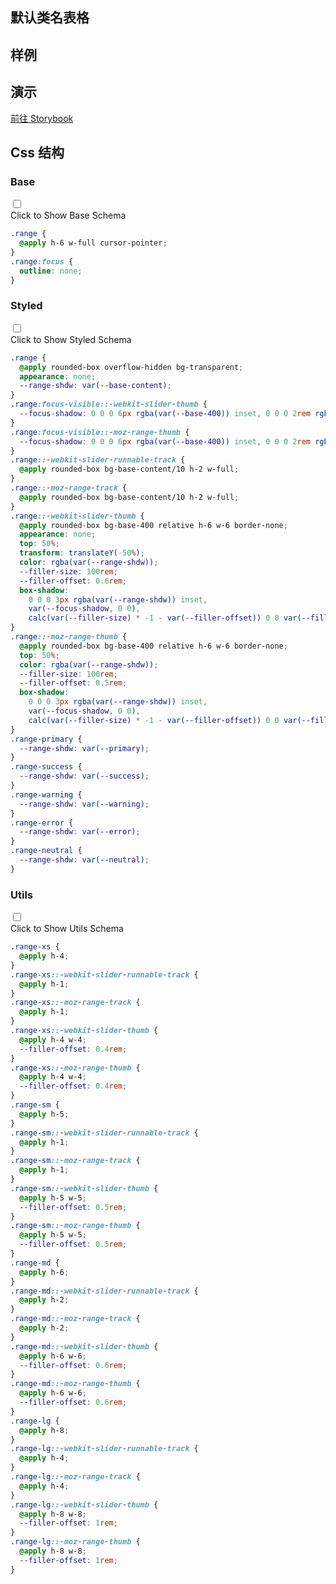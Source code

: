 

## 默认类名表格
  
<CssTable name="range" />
  
## 样例
  
<Demo></Demo>

## 演示
  
[前往 Storybook](https://story.ui.icebreaker.top/?path=/docs/data-entry-range--docs)
  
## Css 结构


### Base

<div className="collapse">
<input type="checkbox" /> 
<div class="collapse-title px-0">
<span class="btn">Click to Show Base Schema</span>
</div>
<div class="collapse-content"> 

```css
.range {
  @apply h-6 w-full cursor-pointer;
}
.range:focus {
  outline: none;
}

```

</div>
</div>



### Styled

<div className="collapse">
<input type="checkbox" /> 
<div class="collapse-title px-0">
<span class="btn">Click to Show Styled Schema</span>
</div>
<div class="collapse-content"> 

```css
.range {
  @apply rounded-box overflow-hidden bg-transparent;
  appearance: none;
  --range-shdw: var(--base-content);
}
.range:focus-visible::-webkit-slider-thumb {
  --focus-shadow: 0 0 0 6px rgba(var(--base-400)) inset, 0 0 0 2rem rgba(var(--range-shdw)) inset;
}
.range:focus-visible::-moz-range-thumb {
  --focus-shadow: 0 0 0 6px rgba(var(--base-400)) inset, 0 0 0 2rem rgba(var(--range-shdw)) inset;
}
.range::-webkit-slider-runnable-track {
  @apply rounded-box bg-base-content/10 h-2 w-full;
}
.range::-moz-range-track {
  @apply rounded-box bg-base-content/10 h-2 w-full;
}
.range::-webkit-slider-thumb {
  @apply rounded-box bg-base-400 relative h-6 w-6 border-none;
  appearance: none;
  top: 50%;
  transform: translateY(-50%);
  color: rgba(var(--range-shdw));
  --filler-size: 100rem;
  --filler-offset: 0.6rem;
  box-shadow:
    0 0 0 3px rgba(var(--range-shdw)) inset,
    var(--focus-shadow, 0 0),
    calc(var(--filler-size) * -1 - var(--filler-offset)) 0 0 var(--filler-size);
}
.range::-moz-range-thumb {
  @apply rounded-box bg-base-400 relative h-6 w-6 border-none;
  top: 50%;
  color: rgba(var(--range-shdw));
  --filler-size: 100rem;
  --filler-offset: 0.5rem;
  box-shadow:
    0 0 0 3px rgba(var(--range-shdw)) inset,
    var(--focus-shadow, 0 0),
    calc(var(--filler-size) * -1 - var(--filler-offset)) 0 0 var(--filler-size);
}
.range-primary {
  --range-shdw: var(--primary);
}
.range-success {
  --range-shdw: var(--success);
}
.range-warning {
  --range-shdw: var(--warning);
}
.range-error {
  --range-shdw: var(--error);
}
.range-neutral {
  --range-shdw: var(--neutral);
}

```

</div>
</div>



### Utils

<div className="collapse">
<input type="checkbox" /> 
<div class="collapse-title px-0">
<span class="btn">Click to Show Utils Schema</span>
</div>
<div class="collapse-content"> 

```css
.range-xs {
  @apply h-4;
}
.range-xs::-webkit-slider-runnable-track {
  @apply h-1;
}
.range-xs::-moz-range-track {
  @apply h-1;
}
.range-xs::-webkit-slider-thumb {
  @apply h-4 w-4;
  --filler-offset: 0.4rem;
}
.range-xs::-moz-range-thumb {
  @apply h-4 w-4;
  --filler-offset: 0.4rem;
}
.range-sm {
  @apply h-5;
}
.range-sm::-webkit-slider-runnable-track {
  @apply h-1;
}
.range-sm::-moz-range-track {
  @apply h-1;
}
.range-sm::-webkit-slider-thumb {
  @apply h-5 w-5;
  --filler-offset: 0.5rem;
}
.range-sm::-moz-range-thumb {
  @apply h-5 w-5;
  --filler-offset: 0.5rem;
}
.range-md {
  @apply h-6;
}
.range-md::-webkit-slider-runnable-track {
  @apply h-2;
}
.range-md::-moz-range-track {
  @apply h-2;
}
.range-md::-webkit-slider-thumb {
  @apply h-6 w-6;
  --filler-offset: 0.6rem;
}
.range-md::-moz-range-thumb {
  @apply h-6 w-6;
  --filler-offset: 0.6rem;
}
.range-lg {
  @apply h-8;
}
.range-lg::-webkit-slider-runnable-track {
  @apply h-4;
}
.range-lg::-moz-range-track {
  @apply h-4;
}
.range-lg::-webkit-slider-thumb {
  @apply h-8 w-8;
  --filler-offset: 1rem;
}
.range-lg::-moz-range-thumb {
  @apply h-8 w-8;
  --filler-offset: 1rem;
}

```

</div>
</div>



